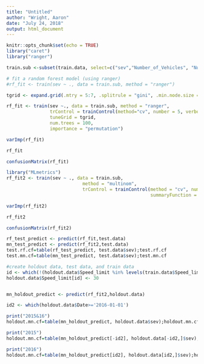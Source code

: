```yaml
---
title: "Untitled"
author: "Wright, Aaron"
date: "July 24, 2018"
output: html_document
---
```


```r
knitr::opts_chunk$set(echo = TRUE)
library("caret")
library("ranger")
```

```r
train.sub <-subset(train.data, select=c("sev","Number_of_Vehicles", "Number_of_Casualties", "Speed_limit", "month", "day", "Wind", "Rain", "Snow", "Fog", "DryRd", "WetRd", "SnowRd", "IceRd", "FloodRd", "OilRd", "MudRd", "SiteIssue_Signal", "SiteIssue_Sign", "SiteIssue_Construction", "SiteIssue_PotHole", "SiteIssue_Mud", "SiteIssue_Oil", "Hazard_Animal", "Hazard_Ped", "Hazard_Object", "Hazard_PrevAcc", "UrbanRural", "vehMotoInd", "vehTramInd", "vehTowingInd", "vehTurningInd", "vehStoppedInd", "vehSkiddingInd", "vehLeavingInd", "vehFrontImpInd", "vehBackImpInd", "vehSideImpInd", "vehLeftDrInd", "child_in_casualties"))
```


```r
# fit a random forest model (using ranger)
#rf_fit <- train(sev ~ ., data = train.sub, method = "ranger")

tgrid <- expand.grid(.mtry = 5:7, .splitrule = "gini", .min.node.size = c(10,20))

rf_fit <- train(sev ~., data = train.sub, method = "ranger", 
                trControl = trainControl(method="cv", number = 5, verboseIter = T, classProbs = T, sampling = "down"),
                tuneGrid = tgrid,
                num.trees = 100,
                importance = "permutation")

```


```r
varImp(rf_fit)
```



```r
rf_fit
```


```r
confusionMatrix(rf_fit)
```


```r

library("MLmetrics")
rf_fit2 <- train(sev ~ ., data = train.sub, 
                            method = "multinom", 
                            trControl = trainControl(method = "cv", number = 5, returnResamp = "all",classProbs = TRUE, 
                                                     summaryFunction = multiClassSummary, sampling = "down"), metric = "Mean_Sensitivity", trace = FALSE)
```


```r
varImp(rf_fit2)
```



```r
rf_fit2
```


```r
confusionMatrix(rf_fit2)
```


```r
rf_test_predict <- predict(rf_fit,test.data)
mn_test_predict <- predict(rf_fit2,test.data)
test.rf.cf=table(rf_test_predict, test.data$sev);test.rf.cf
test.mn.cf=table(mn_test_predict, test.data$sev);test.mn.cf
```


```r
#create holdout data, test data, and train data
id <- which(!(holdout.data$Speed_limit %in% levels(train.data$Speed_limit)))
holdout.data$Speed_limit[id] <- 30


mn_holdout_predict <- predict(rf_fit2,holdout.data)

id2 <- which(holdout.data$Date>='2016-01-01')

print("2015&16")
holdout.mn.cf=table(mn_holdout_predict, holdout.data$sev);holdout.mn.cf

print("2015")
holdout.mn.cf=table(mn_holdout_predict[-id2], holdout.data[-id2,]$sev);holdout.mn.cf

print("2016")
holdout.mn.cf=table(mn_holdout_predict[id2], holdout.data[id2,]$sev);holdout.mn.cf
```








